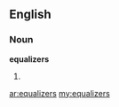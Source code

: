 ==English==

===Noun===
'''equalizers'''

# {{plural of|[[equalizer]]}}

[[ar:equalizers]]
[[my:equalizers]]